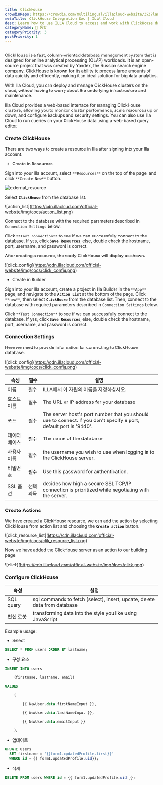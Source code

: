 ```yaml
---
title: ClickHouse
crowdinRepo: https://crowdin.com/multilingual/illacloud-website/353?languages=en&filter=basic&value=0
metaTitle: ClickHouse Integration Doc | ILLA Cloud
desc: Learn how to use ILLA Cloud to access and work with ClickHouse data.
categoryName: 🔨 통합
categoryPriority: 3
postPriority: 1
---
```


## <h2 hidden>What is ClickHouse?</h2>

ClickHouse is a fast, column-oriented database management system that is designed for online analytical processing (OLAP) workloads. It is an open-source project that was created by Yandex, the Russian search engine company. ClickHouse is known for its ability to process large amounts of data quickly and efficiently, making it an ideal solution for big data analytics.

With Illa Cloud, you can deploy and manage ClickHouse clusters on the cloud, without having to worry about the underlying infrastructure and maintenance.

Illa Cloud provides a web-based interface for managing ClickHouse clusters, allowing you to monitor cluster performance, scale resources up or down, and configure backups and security settings. You can also use Illa Cloud to run queries on your ClickHouse data using a web-based query editor.

### Create ClickHouse

There are two ways to create a resource in Illa after signing into your Illa account.

-   Create in Resources

Sign into your Illa account, select `**Resources**` on the top of the page, and click `**Create New**` button.

![external_resource](https://cdn.illacloud.com/official-website/img/docs/external_resource.png)

Select **`ClickHouse`** from the database list.

![action_list]\(https://cdn.illacloud.com/official-website/img/docs/action_list.png)

Connect to the database with the required parameters described in `Connection Settings` below.

Click `**Test Connection**` to see if we can successfully connect to the database. If yes, click **`Save Resources`**, else, double check the hostname, port, username, and password is correct.

After creating a resource, the ready ClickHouse will display as shown.

![click_config]\(https://cdn.illacloud.com/official-website/img/docs/click_config.png)

-   Create in Builder

Sign into your Illa account, create a project in Illa Builder in the `**App**` page, and navigate to the **`Action List`** at the bottom of the page. Click `**new**`, then select **`ClickHouse`** from the database list. Then, connect to the database with required parameters described in `Connection Settings` below.

Click `**Test Connection**` to see if we can successfully connect to the database. If yes, click **`Save Resources`**, else, double check the hostname, port, username, and password is correct.

### Connection Settings

Here we need to provide information for connecting to ClickHouse database.

![click_config]\(https://cdn.illacloud.com/official-website/img/docs/click_config.png)

| 속성         | 필수    | 설명                                                                                                                 |
| ---------- | ----- | ------------------------------------------------------------------------------------------------------------------ |
| 이름         | 필수    | ILLA에서 이 자원의 이름을 지정하십시오.                                                                                           |
| 호스트 이름     | 필수    | The URL or IP address for your database                                                                            |
| 포트         | 필수    | The server host's port number that you should use to connect. If you don't specify a port, default port is '9440'. |
| 데이터 베이스    | 필수    | The name of the database                                                                                           |
| 사용자 이름     | 필수    | the username you wish to use when logging in to the ClickHouse server.                                             |
| 비밀번호       | 필수    | Use this password for authentication.                                                                              |
| SSL 옵션     | 선택 과목 | decides how high a secure SSL TCP/IP connection is prioritized while negotiating with the server.                  |

### Create Actions

We have created a ClickHouse resource, we can add the action by selecting ClickHouse from action list and choosing the **`Create action`** button.

![click_resource_list]\(https://cdn.illacloud.com/official-website/img/docs/clik_resource_list.png)

Now we have added the ClickHouse server as an action to our building page.

![click]\(https://cdn.illacloud.com/official-website/img/docs/click.png)

### Configure ClickHouse

| 속성          | 설명                                                                        |
| ----------- | ------------------------------------------------------------------------- |
| SQL query   | sql commands to fetch (select), insert, update, delete data from database |
| 변신 로봇       | transforming data into the style you like using JavaScript                |

Example usage:

-   Select

```sql
SELECT * FROM users ORDER BY lastname;
```

-   구성 요소

```sql
INSERT INTO users

	(firstname, lastname, email)

VALUES

	(

		{{ NewUser.data.firstNameInput }},

		{{ NewUser.data.lastNameInput }},

		{{ NewUser.data.emailInput }}

	);
```

-   업데이트

```sql
UPDATE users
  SET firstname = '{{form1.updatedProfile.first}}'
  WHERE id = {{ form1.updatedProfile.uid}};
```

-   삭제

```sql
DELETE FROM users WHERE id = {{ form1.updatedProfile.uid }};
```
